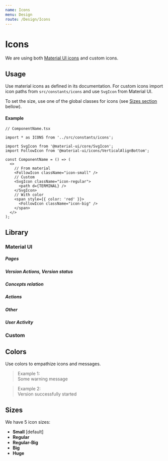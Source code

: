 ```yaml
---
name: Icons
menu: Design
route: /Design/Icons
---
```





# Icons

We are using both [Material UI icons](https://material-ui.com/components/material-icons/) and custom icons.

## Usage

Use material icons as defined in its documentation. For custom icons import icon paths from `src/constants/icons` and use `SvgIcon` from Material UI.

To set the size, use one of the global classes for icons (see [Sizes section](#sizes) bellow).

#### Example

```tsx
// ComponentName.tsx

import * as ICONS from '../src/constants/icons';

import SvgIcon from '@material-ui/core/SvgIcon';
import FollowIcon from '@material-ui/icons/VerticalAlignBottom';

const ComponentName = () => (
  <>
    // From material
    <FollowIcon className="icon-small" />
    // Custom
    <SvgIcon className="icon-regular">
      <path d={TERMINAL} />
    </SvgIcon>
    // With color
    <span style={{ color: 'red' }}>
      <FollowIcon className="icon-big" />
    </span>
  </>
);
```

<Playground>
  <span style={{ color: COLORS.ALERT }}>
    <FollowIcon className="icon-big" />
  </span>
</Playground>

## Library

### Material UI

##### Pages

<div style={{ display: 'flex', flexWrap: 'wrap', position: 'relative' }}>
  <IconRow
    name="Status Page"
    Icon={IconDeviceHub}
    description="Section: Version"
  />
  <IconRow
    name="Documentation Page"
    Icon={IconDoc}
    description="Section: Version"
  />
  <IconRow
    name="Version configuration Page, Settings"
    Icon={IconSettings}
    description="Section: Version"
  />
  <IconRow
    name="Metrics Page"
    Icon={IconShowChart}
    description="Section: Version"
  />
  <IconRow
    name="General Settings Page"
    Icon={GeneralIcon}
    description="Section: Settings"
  />
  <IconRow
    name="Security Settings Page"
    Icon={SecurityIcon}
    description="Section: Settings"
  />
  <IconRow
    name="Users Settings Page"
    Icon={UsersIcon}
    description="Section: Settings"
  />
  <IconRow name="Audit Page" Icon={AuditIcon} description="" />
  <IconRow name="Settings Page" Icon={SettingsIcon} description="" />
</div>

##### Version Actions, Version status

<div style={{ display: 'flex', flexWrap: 'wrap', position: 'relative' }}>
  <IconRow
    name="Publish"
    Icon={PublishIcon}
    description="For version actions"
  />
  <IconRow name="Start" Icon={StartIcon} description="For version actions" />
  <IconRow name="Stop" Icon={StopIcon} description="For version actions" />
  <IconRow
    name="Unpublish, Clear"
    Icon={UnpublishIcon}
    description="For version actions or clear functionality"
  />
  <IconRow
    name="Entrypoint in"
    Icon={InputNodeIcon}
    description="Entrypoint in process"
  />
  <IconRow
    name="Entrypoint out"
    Icon={OutputNodeIcon}
    description="Entrypoint out process"
  />
</div>

##### Concepts relation

<div style={{ display: 'flex', flexWrap: 'wrap', position: 'relative' }}>
  <IconRow name="Key" Icon={IconKey} description="key" />
  <IconRow name="Variable" Icon={TypeVarIcon} description="variable, code" />
  <IconRow name="File" Icon={TypeFileIcon} description="file" />
  <IconRow name="Email" Icon={EmailIcon} description="email" />
  <IconRow name="Time" Icon={TimeIcon} description="time, duration" />
  <IconRow name="Domain" Icon={DomainIcon} description="domain" />
  <IconRow name="Calendar" Icon={CalendarIcon} description="dates, calendar" />
  <IconRow name="Info" Icon={IconInfo} description="information" />
</div>

##### Actions

<div style={{ display: 'flex', flexWrap: 'wrap', position: 'relative' }}>
  <IconRow name="Clear" Icon={UnpublishIcon} description="Clear, block" />
  <IconRow name="Copy" Icon={IconCopyAll} description="Copy to clipboard" />
  <IconRow
    name="Text interaction"
    Icon={IconCopyMessage}
    description="Interact with text"
  />
  <IconRow
    name="Expand"
    Icon={IconExpand}
    description="Expand the content of an element"
  />
  <IconRow
    name="Follow"
    Icon={FollowIcon}
    description="Follow some new content (such as logs)"
  />
  <IconRow
    name="Fullscreen"
    Icon={IconExpandV2}
    description="Activate fullscreen on some component"
  />
  <IconRow
    name="Exit fullscreen"
    Icon={IconExpandExit}
    description="Deactivate fullscreen on some component"
  />
  <IconRow
    name="Select all"
    Icon={IconSelectAll}
    description="Select all elements"
  />
  <IconRow
    name="Deselect group/all"
    Icon={IconDeselectAll}
    description="Deselect all elements or a group of them"
  />
  <IconRow name="Duplicate" Icon={IconDuplicate} description="" />
  <IconRow
    name="New tab"
    Icon={IconOpenInTab}
    description="Open in a new explorer tab"
  />
  <IconRow name="Back" Icon={IconArrowBack} description="Go back" />
  <IconRow name="Forward" Icon={ArrowRightIcon} description="Go forward" />
  <IconRow name="Remove" Icon={IconDelete} description="" />
  <IconRow
    name="Revoke"
    Icon={IconRevoke}
    description="Revoke sessions or access"
  />
  <IconRow name="Logout" Icon={LogoutIcon} description="" />
  <IconRow name="Search" Icon={SearchIcon} description="" />
  <IconRow name="Close, Clear" Icon={ClearIcon} description="Close, clear" />
</div>

##### Other

<div style={{ display: 'flex', flexWrap: 'wrap', position: 'relative' }}>
  <IconRow
    name="Options Vert"
    Icon={IconMoreVert}
    description="To display an options menu on click"
  />
  <IconRow
    name="Options Horiz"
    Icon={IconOptions}
    description="To indicate access to settings/options page/menu"
  />
  <IconRow
    name="Opened"
    Icon={IconOpen}
    description="To show Open status or to close an element"
  />
  <IconRow
    name="Closed"
    Icon={IconClose}
    description="To show Close status or to open an element"
  />
  <IconRow
    name="View"
    Icon={ViewIcon}
    description="To show Viewing All status or to hide some content"
  />
  <IconRow
    name="Hide"
    Icon={HideIcon}
    description="To show Hiding All status or to show some content"
  />
  <IconRow
    name="Warning"
    Icon={IconWarning}
    description="To warn the user about something"
  />
  <IconRow name="Tick" Icon={IconCheck} description="Checkbox selected" />
  <IconRow
    name="Indetermiante"
    Icon={IconIndeterminate}
    description="Checkbox indeterminate"
  />
</div>

##### User Activity

<div style={{ display: 'flex', flexWrap: 'wrap', position: 'relative' }}>
  <IconRow
    name="Add"
    Icon={ActivityIconAdd}
    description="To indicate a creation action"
  />
  <IconRow
    name="Revoke"
    Icon={ActivityIconBlock}
    description="Session revoke action"
  />
  <IconRow
    name="Publish"
    Icon={ActivityIconPublish}
    description="Version publish"
  />
  <IconRow
    name="Remove"
    Icon={ActivityIconRemove}
    description="To indicate a deletion action"
  />
  <IconRow
    name="Settings"
    Icon={ActivityIconSettings}
    description="To indicate a setting update"
  />
  <IconRow name="Start" Icon={ActivityIconStart} description="Version start" />
  <IconRow name="Stop" Icon={ActivityIconStop} description="Version stop" />
  <IconRow
    name="Unknown"
    Icon={ActivityIconUnknown}
    description="Unknown (default) user activity"
  />
  <IconRow
    name="Unpublish"
    Icon={ActivityIconUnpublish}
    description="Version unpublish"
  />
  <IconRow
    name="User"
    Icon={ActivityIconUser}
    description="To indicate a user update"
  />
</div>

### Custom

<div style={{ display: 'flex', flexWrap: 'wrap', position: 'relative' }}>
  <IconRow
    name="TERMINAL"
    path={TERMINAL}
    description="To indicate terminal/console/logs relation"
  />
</div>

## Colors

Use colors to empathize icons and messages.

<blockquote style={{ display: 'flex', paddingTop: '22px' }}>
  <div style={{ lineHeight: '24px', paddingRight: '32px' }}>Example 1:</div>
  <div style={{ color: COLORS.ALERT }}>
    <IconWarning />
  </div>
  <div style={{ lineHeight: '24px', paddingLeft: '16px', color: COLORS.ALERT }}>
    Some warning message
  </div>
</blockquote>

<blockquote style={{ display: 'flex', paddingTop: '22px' }}>
  <div style={{ lineHeight: '24px', paddingRight: '32px' }}>Example 2:</div>
  <div style={{ color: COLORS.SUCCESS }}>
    <PublishIcon />
  </div>
  <div
    style={{ lineHeight: '24px', paddingLeft: '16px', color: COLORS.SUCCESS }}
  >
    Version successfully started
  </div>
</blockquote>

## Sizes

We have 5 icon sizes:

- **Small** <IconInfo className="icon-small" /> [default]
- **Regular** <IconInfo className="icon-regular" />
- **Regular-Big** <IconInfo className="icon-small-regular" />
- **Big** <IconInfo className="icon-big" />
- **Huge** <IconInfo className="icon-huge" />
